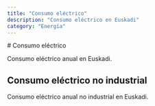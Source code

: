```yaml
---
title: "Consumo eléctrico"
description: "Consumo eléctrico en Euskadi"
category: "Energía"
---
```



<DataPageLayout title={frontmatter.title} category={frontmatter.category}>
  # Consumo eléctrico

Consumo eléctrico anual en Euskadi.

<EnergyConsumption originUrl="https://opendata.euskadi.eus/catalogo/-/indicadores-municipales-de-sostenibilidad-medioambiente-y-movilidad/" />

## Consumo eléctrico no industrial

Consumo eléctrico anual no industrial en Euskadi.

<NonIndustrialEnergyConsumption originUrl="https://opendata.euskadi.eus/catalogo/-/indicadores-municipales-de-sostenibilidad-medioambiente-y-movilidad/" />

</DataPageLayout>
